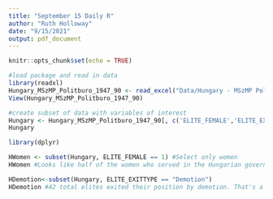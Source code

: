 ```yaml
---
title: "September 15 Daily R"
author: "Ruth Holloway"
date: "9/15/2021"
output: pdf_document
---
```


```r
knitr::opts_chunk$set(echo = TRUE)
```

```r
#load package and read in data
library(readxl)
Hungary_MSzMP_Politburo_1947_90 <- read_excel("Data/Hungary - MSzMP Politburo - 1947-90.xlsx")
View(Hungary_MSzMP_Politburo_1947_90)

#create subset of data with variables of interest
Hungary <- Hungary_MSzMP_Politburo_1947_90[, c('ELITE_FEMALE','ELITE_EXITTYPE', 'ELITE_OCCUPATION')]
Hungary

library(dplyr)

HWomen <- subset(Hungary, ELITE_FEMALE == 1) #Select only women 
HWomen #Looks like half of the women who served in the Hungarian government between 1947 and 1990 were demoted. 

HDemotion<-subset(Hungary, ELITE_EXITTYPE == "Demotion")
HDemotion #42 total elites exited their position by demotion. That's a little bit less than half (95 total observations), so it seems like the exit type for women is representative of how Hungarian elites exited their position. That being said, there aren't a lot of female elites so we'd need more observations to be sure.
```

